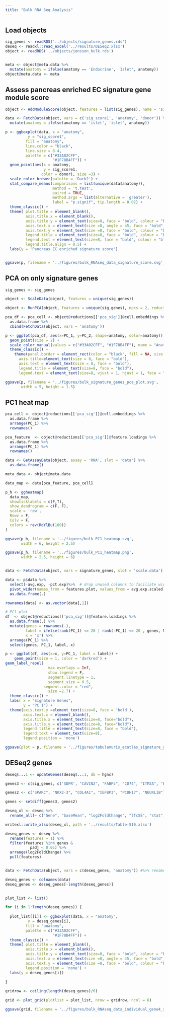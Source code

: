 ```yaml
---
title: "Bulk RNA Seq Analysis"
---
```

## Load objects
```r
sig_genes <- readRDS('../objects/signature_genes.rds')
deseq <- readxl::read_excel('../results/DESeq2.xlsx')
object <- readRDS('../objects/jonsson_bulk.rds')


meta <- object@meta.data %>%
  mutate(anatomy = ifelse(anatomy == 'Endocrine', 'Islet', anatomy))
object@meta.data <- meta

```

## Assess pancreas enriched EC signature gene module score 
```r
object <- AddModuleScore(object, features = list(sig_genes), name = 'sig_score')

data <- FetchData(object, vars = c('sig_score1', 'anatomy', 'donor')) %>%
  mutate(anatomy = ifelse(anatomy == 'islet', 'islet', anatomy))

p <- ggboxplot(data, x = "anatomy", 
          y = "sig_score1",
         fill = "anatomy", 
         line.color = "black", 
         line.size = 0.4,
         palette = c("#33A02CFF", 
                     "#1F78B4FF")) + 
  geom_point(aes(x = anatomy, 
                 y = sig_score1,
                color = donor), size =3) +
  scale_color_brewer(palette = 'Dark2') +
  stat_compare_means(comparisons = list(unique(data$anatomy)),
                     method = 't.test', 
                     paired = TRUE, 
                     method.args = list(alternative = 'greater'),
                     label = "p.signif", tip.length = 0.02) + 
  theme_classic() +
  theme( plot.title = element_blank(),
         axis.title.x = element_blank(),
         axis.title.y = element_text(size=8, face = "bold", colour = "black"),
         axis.text.x = element_text(size =8, angle = 45, face = "bold", colour = "black", vjust = 0.5),
         axis.text.y = element_text(size =8, face = "bold", colour = "black"),
         legend.title = element_text(size=8, face = "bold", colour = "black", angle = 0),
         legend.text = element_text(size=8, face = "bold", colour = "black"),
         legend.title.align = 0.5) + 
  labs(y = 'Pancreas EC enriched signature score')


ggsave(p, filename = '../figures/bulk_RNAseq_data_signature_score.svg', width = 2.5, height = 3.5)
```

## PCA on only signature genes 
```r

sig_genes <- sig_genes

object <- ScaleData(object, features = unique(sig_genes))

object <- RunPCA(object, features = unique(sig_genes), npcs = 2, reduction.name = 'pca_sig')

pca_df <- pca_cell <- object@reductions[['pca_sig']]@cell.embeddings %>%
  as.data.frame %>%
  cbind(FetchData(object, vars = 'anatomy'))

p <- ggplot(pca_df, aes(x=PC_1, y=PC_2, shape=anatomy, color=anatomy)) +
  geom_point(size = 2) + 
  scale_color_manual(values = c("#33A02CFF", "#1F78B4FF"), name = "Anatomy") + 
  theme_classic() +
    theme(panel.border = element_rect(color = "black", fill = NA, size = 1),
      axis.title=element_text(size = 8, face = "bold"),
      axis.text = element_text(size = 8, face = "bold"),
      legend.title = element_text(size=8, face = "bold"),
      legend.text = element_text(size=8, vjust = 1, hjust = 1, face = "bold"))

ggsave(p, filename = '../figures/bulk_signature_genes_pca_plot.svg', 
       width = 5, height = 1.5)
```


## PC1 heat map
```r
pca_cell <- object@reductions[['pca_sig']]@cell.embeddings %>%
  as.data.frame %>%
  arrange(PC_1) %>%
  rownames()

pca_feature  <- object@reductions[['pca_sig']]@feature.loadings %>%
  as.data.frame %>%
  arrange(PC_1) %>%
  rownames()

data <- GetAssayData(object, assay = 'RNA', slot = 'data') %>%
  as.data.frame()

meta_data <- object@meta.data

data_map <- data[pca_feature, pca_cell]

p_h <- ggheatmap(
  data_map,
  showticklabels = c(F,T), 
  show_dendrogram = c(F, F),
  scale = 'row', 
  Rowv = F, 
  Colv = F,
  colors = rev(RdYlBu(100))
)

ggsave(p_h, filename = '../figures/bulk_PC1_heatmap.svg', 
       width = 6, height = 2.5)

ggsave(p_h, filename = '../figures/bulk_PC1_heatmap.png', 
       width = 2.5, height = 6)


data <- FetchData(object, vars = signature_genes, slot = 'scale.data')

data <- p$data %>% 
  select(-avg.exp, -pct.exp)%>%  # drop unused columns to faciliate widening
  pivot_wider(names_from = features.plot, values_from = avg.exp.scaled) %>%
  as.data.frame(.)

rownames(data) <- as.vector(data[,1])

# PC1 plot
df  <- object@reductions[['pca_sig']]@feature.loadings %>%
  as.data.frame(.) %>%
  mutate(genes = rownames(.),
         label = ifelse(rank(PC_1) <= 20 | rank(-PC_1) <= 20 , genes, NA),
         x = 'x') %>%
  arrange(PC_1) %>%
  select(genes, PC_1, label, x)

p <- ggplot(df, aes(x=x, y=PC_1, label = label)) +
    geom_point(size = 1, color = 'darkred') + 
geom_label_repel(
                   max.overlaps = Inf, 
                   show.legend = F,
                   segment.linetype = 1,
                   segment.size = 0.5,
                 segment.color = "red",
                   size =2.7) +
  theme_classic() +  
  labs( x = "Signature Genes",
        y = "PC 1") + 
  theme(axis.text.y =element_text(size=8, face = 'bold'),
        axis.text.x = element_blank(),
        axis.title.x = element_text(size=8, face="bold"),
        axis.title.y = element_text(size=8, face="bold"),
        legend.title = element_text(size=8, face = "bold"),
        legend.text = element_text(size=8),
        legend.position = 'none') 

ggsave(plot = p, filename = '../figures/tabulamuris_ecatlas_signature_genes_vpcafeatures_pc1.svg', width = 2.5, height = 8)
```

## DESeq2 genes

```r
deseq$...1 <- updateGenes(deseq$...1, db = hgnc)

genes3 <- c(sig_genes, c('SDPR', "CAVIN2", "FABP5", "CD74", "ITM2A", "B2M", "HLA-C", "HLA-B", "SPARC", "SPARCL1", "IGFBP7", "SLCO2A1", "CD320", "SLC2A3", "AKAP12", "PIEZO2", "NEURL1B", "HEG1", "SOX7", "INSR"))

genes2 <- c("SPARC", "NKX2-3", "COL4A1", "IGFBP3", "PCDH17", "NEURL1B")

genes <- setdiff(genes3, genes2)

deseq_xl <- deseq %>%
  rename_all(~ c("Gene", "baseMean", "log2FoldChange", "lfcSE", "stat", "pvalue", "padj"))

writexl::write_xlsx(deseq_xl, path = '../results/Table-S10.xlsx')

deseq_genes <- deseq %>%
  rename(features = 1) %>%
  filter(features %in% genes &
           padj < 0.05) %>%
  arrange(log2FoldChange) %>%
  pull(features)


data <- FetchData(object, vars = c(deseq_genes, "anatomy")) #%>% rename(NKX2.3 = !!sym("NKX2-3"))

deseq_genes <- colnames(data)
deseq_genes <- deseq_genes[-length(deseq_genes)]
  

plot_list <- list() 

for (i in 1:length(deseq_genes)) {
  
  plot_list[[i]] <- ggboxplot(data, x = "anatomy", 
          y = deseq_genes[i],
         fill = "anatomy",
         palette = c("#33A02CFF", 
                     "#1F78B4FF")) +
  theme_classic() +
  theme( plot.title = element_blank(),
         axis.title.x = element_blank(),
         axis.title.y = element_text(size=8, face = "bold", colour = "black"),
         axis.text.x = element_text(size =8, angle = 45, face = "bold", colour = "black", vjust = 1, hjust = 1),
         axis.text.y = element_text(size =8, face = "bold", colour = "black"),
         legend.position = 'none') + 
  labs(y = deseq_genes[i])
  
}

gridrow <- ceiling(length(deseq_genes)/6)

grid <- plot_grid(plotlist = plot_list, nrow = gridrow, ncol = 6)

ggsave(grid, filename = '../figures/bulk_RNAseq_data_individual_gene4_score.svg', width = 2.5*3, height = (4.8))
  
  
```
